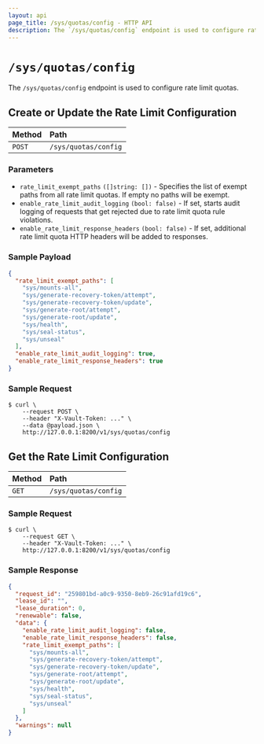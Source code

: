 ```yaml
---
layout: api
page_title: /sys/quotas/config - HTTP API
description: The `/sys/quotas/config` endpoint is used to configure rate limit quotas.
---
```


# `/sys/quotas/config`

The `/sys/quotas/config` endpoint is used to configure rate limit quotas.

## Create or Update the Rate Limit Configuration

| Method | Path                 |
| :----- | :------------------- |
| `POST` | `/sys/quotas/config` |

### Parameters

- `rate_limit_exempt_paths` `([]string: [])` - Specifies the list of exempt paths
  from all rate limit quotas. If empty no paths will be exempt.
- `enable_rate_limit_audit_logging` `(bool: false)` - If set, starts audit logging
  of requests that get rejected due to rate limit quota rule violations.
- `enable_rate_limit_response_headers` `(bool: false)` - If set, additional rate
  limit quota HTTP headers will be added to responses.

### Sample Payload

```json
{
  "rate_limit_exempt_paths": [
    "sys/mounts-all",
    "sys/generate-recovery-token/attempt",
    "sys/generate-recovery-token/update",
    "sys/generate-root/attempt",
    "sys/generate-root/update",
    "sys/health",
    "sys/seal-status",
    "sys/unseal"
  ],
  "enable_rate_limit_audit_logging": true,
  "enable_rate_limit_response_headers": true
}
```

### Sample Request

```shell-session
$ curl \
    --request POST \
    --header "X-Vault-Token: ..." \
    --data @payload.json \
    http://127.0.0.1:8200/v1/sys/quotas/config
```

## Get the Rate Limit Configuration

| Method | Path                 |
| :----- | :------------------- |
| `GET`  | `/sys/quotas/config` |

### Sample Request

```shell-session
$ curl \
    --request GET \
    --header "X-Vault-Token: ..." \
    http://127.0.0.1:8200/v1/sys/quotas/config
```

### Sample Response

```json
{
  "request_id": "259801bd-a0c9-9350-8eb9-26c91afd19c6",
  "lease_id": "",
  "lease_duration": 0,
  "renewable": false,
  "data": {
    "enable_rate_limit_audit_logging": false,
    "enable_rate_limit_response_headers": false,
    "rate_limit_exempt_paths": [
      "sys/mounts-all",
      "sys/generate-recovery-token/attempt",
      "sys/generate-recovery-token/update",
      "sys/generate-root/attempt",
      "sys/generate-root/update",
      "sys/health",
      "sys/seal-status",
      "sys/unseal"
    ]
  },
  "warnings": null
}
```
